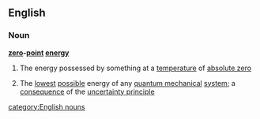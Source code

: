 ==English==
===Noun===
{{wikipedia}}
'''[[zero]]-[[point]] [[energy]]'''
#The energy possessed by something at a [[temperature]] of [[absolute zero]]
#{{physics}} The [[lowest]] [[possible]] energy of any [[quantum mechanical]] [[system]]; a [[consequence]] of the [[uncertainty principle]]
[[category:English nouns]]